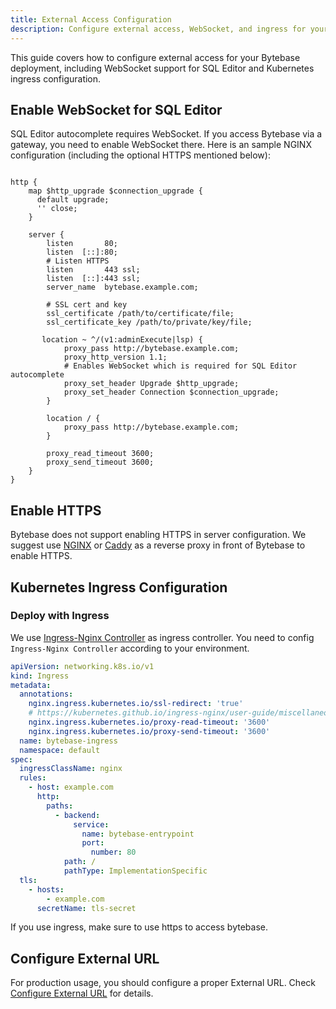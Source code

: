 ```yaml
---
title: External Access Configuration
description: Configure external access, WebSocket, and ingress for your Bytebase deployment
---
```


This guide covers how to configure external access for your Bytebase deployment, including WebSocket support for SQL Editor and Kubernetes ingress configuration.

## Enable WebSocket for SQL Editor

SQL Editor autocomplete requires WebSocket. If you access Bytebase via a gateway, you need to enable WebSocket there. Here is an sample NGINX configuration (including the optional HTTPS mentioned below):

```nginx

http {
    map $http_upgrade $connection_upgrade {
      default upgrade;
      '' close;
    }

    server {
        listen       80;
        listen  [::]:80;
        # Listen HTTPS
        listen       443 ssl;
        listen  [::]:443 ssl;
        server_name  bytebase.example.com;

        # SSL cert and key
        ssl_certificate /path/to/certificate/file;
        ssl_certificate_key /path/to/private/key/file;

       location ~ ^/(v1:adminExecute|lsp) {
            proxy_pass http://bytebase.example.com;
            proxy_http_version 1.1;
            # Enables WebSocket which is required for SQL Editor autocomplete
            proxy_set_header Upgrade $http_upgrade;
            proxy_set_header Connection $connection_upgrade;
        }

        location / {
            proxy_pass http://bytebase.example.com;
        }

        proxy_read_timeout 3600;
        proxy_send_timeout 3600;
    }
}
```

## Enable HTTPS

Bytebase does not support enabling HTTPS in server configuration. We suggest use [NGINX](https://nginx.org/) or [Caddy](https://caddyserver.com/) as a reverse proxy in front of Bytebase to enable HTTPS.

## Kubernetes Ingress Configuration

### Deploy with Ingress

We use [Ingress-Nginx Controller](https://kubernetes.github.io/ingress-nginx/deploy/) as ingress controller. You need to config `Ingress-Nginx Controller` according to your environment.

```yaml
apiVersion: networking.k8s.io/v1
kind: Ingress
metadata:
  annotations:
    nginx.ingress.kubernetes.io/ssl-redirect: 'true'
    # https://kubernetes.github.io/ingress-nginx/user-guide/miscellaneous/#websockets
    nginx.ingress.kubernetes.io/proxy-read-timeout: '3600'
    nginx.ingress.kubernetes.io/proxy-send-timeout: '3600'
  name: bytebase-ingress
  namespace: default
spec:
  ingressClassName: nginx
  rules:
    - host: example.com
      http:
        paths:
          - backend:
              service:
                name: bytebase-entrypoint
                port:
                  number: 80
            path: /
            pathType: ImplementationSpecific
  tls:
    - hosts:
        - example.com
      secretName: tls-secret
```

<Note>
If you use ingress, make sure to use https to access bytebase.
</Note>

## Configure External URL

For production usage, you should configure a proper External URL. Check [Configure External URL](/get-started/install/external-url) for details.